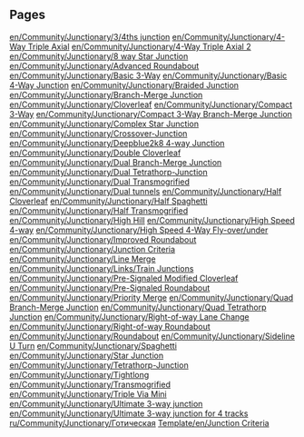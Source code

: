 
== Pages ==
[[en/Community/Junctionary/3/4ths junction]]
[[en/Community/Junctionary/4-Way Triple Axial]]
[[en/Community/Junctionary/4-Way Triple Axial 2]]
[[en/Community/Junctionary/8 way Star Junction]]
[[en/Community/Junctionary/Advanced Roundabout]]
[[en/Community/Junctionary/Basic 3-Way]]
[[en/Community/Junctionary/Basic 4-Way Junction]]
[[en/Community/Junctionary/Braided Junction]]
[[en/Community/Junctionary/Branch-Merge Junction]]
[[en/Community/Junctionary/Cloverleaf]]
[[en/Community/Junctionary/Compact 3-Way]]
[[en/Community/Junctionary/Compact 3-Way Branch-Merge Junction]]
[[en/Community/Junctionary/Complex Star Junction]]
[[en/Community/Junctionary/Crossover-Junction]]
[[en/Community/Junctionary/Deepblue2k8 4-way Junction]]
[[en/Community/Junctionary/Double Cloverleaf]]
[[en/Community/Junctionary/Dual Branch-Merge Junction]]
[[en/Community/Junctionary/Dual Tetrathorp-Junction]]
[[en/Community/Junctionary/Dual Transmogrified]]
[[en/Community/Junctionary/Dual tunnels]]
[[en/Community/Junctionary/Half Cloverleaf]]
[[en/Community/Junctionary/Half Spaghetti]]
[[en/Community/Junctionary/Half Transmogrified]]
[[en/Community/Junctionary/High Hill]]
[[en/Community/Junctionary/High Speed 4-way]]
[[en/Community/Junctionary/High Speed 4-Way Fly-over/under]]
[[en/Community/Junctionary/Improved Roundabout]]
[[en/Community/Junctionary/Junction Criteria]]
[[en/Community/Junctionary/Line Merge]]
[[en/Community/Junctionary/Links/Train Junctions]]
[[en/Community/Junctionary/Pre-Signaled Modified Cloverleaf]]
[[en/Community/Junctionary/Pre-Signaled Roundabout]]
[[en/Community/Junctionary/Priority Merge]]
[[en/Community/Junctionary/Quad Branch-Merge Junction]]
[[en/Community/Junctionary/Quad Tetrathorp Junction]]
[[en/Community/Junctionary/Right-of-way Lane Change]]
[[en/Community/Junctionary/Right-of-way Roundabout]]
[[en/Community/Junctionary/Roundabout]]
[[en/Community/Junctionary/Sideline U Turn]]
[[en/Community/Junctionary/Spaghetti]]
[[en/Community/Junctionary/Star Junction]]
[[en/Community/Junctionary/Tetrathorp-Junction]]
[[en/Community/Junctionary/Tightlong]]
[[en/Community/Junctionary/Transmogrified]]
[[en/Community/Junctionary/Triple Via Mini]]
[[en/Community/Junctionary/Ultimate 3-way junction]]
[[en/Community/Junctionary/Ultimate 3-way junction for 4 tracks]]
[[ru/Community/Junctionary/Готическая]]
[[Template/en/Junction Criteria]]
